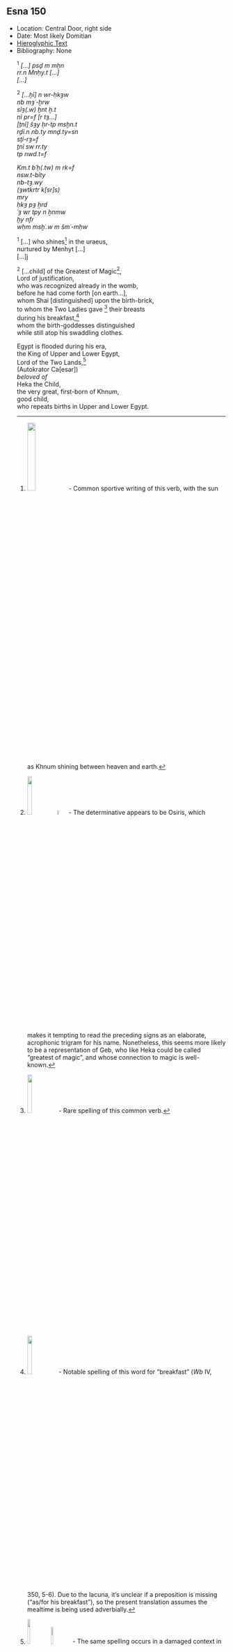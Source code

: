 ## Esna 150 {-}  
  
- Location: Central Door, right side  
- Date: Most likely Domitian  
- [Hieroglyphic Text](https://www.ifao.egnet.net/uploads/publications/enligne/Temples-Esna002.pdf#page=334){target="_blank"}  
- Bibliography: None  
<style>  
  .col2 {  
    columns: 2 300px;         /* number of columns and width in pixels*/  
    -webkit-columns: 2 300px; /* chrome, safari */  
    -moz-columns: 2 300px;    /* firefox */  
    -webkit-column-break-inside: avoid;  
    -page-break-inside: avoid;  
    -break-inside: avoid;  
  }  
  
</style>  
  
  
  
<div class="col2">  
  
  
^1^ *[...] psḏ m mḥn  *  
*rr.n Mnḥy.t [...]  *  
*[...]  *  
  
^2^ *[...ḫỉ] n wr-ḥkȝw  *  
*nb mȝʿ-ḫrw  *  
*sỉȝ(.w) ḫnt ẖ.t  *  
  *nỉ pr=f [r tȝ...]  *  
*[ṯnỉ] šȝy ḥr-tp msḫn.t  *  
*rḏỉ.n nb.ty mnḏ.ty=sn  *  
  *sṯỉ-rȝ=f  *  
*ṯnỉ sw rr.ty  *  
  *tp nwd.t=f  *  
    
*Km.t bʿḥ(.tw) m rk=f  *  
*nsw.t-bỉty  *  
*nb-tȝ.wy  *  
*(ȝwtkrtr k[sr]s) *  
*mry  *  
*ḥkȝ pȝ ẖrd   *  
*ʿȝ wr tpy n ẖnmw  *  
*ḫy nfr  *  
*wḥm msḫʿ.w m šmʿ-mḥw  *  
  
^1^ [...] who shines[^fn-150-1] in the uraeus,  
nurtured by Menhyt [...]  
[...]j  
  
^2^ [...child] of the Greatest of Magic[^fn-150-2],  
Lord of justification,  
who was recognized already in the womb,  
  before he had come forth [on earth...],  
whom Shai [distinguished] upon the birth-brick,  
to whom the Two Ladies gave [^fn-150-3] their breasts  
  during his breakfast,[^fn-150-4]  
whom the birth-goddesses distinguished  
  while still atop his swaddling clothes.  
  
Egypt is flooded during his era,  
the King of Upper and Lower Egypt,  
Lord of the Two Lands,[^fn-150-5]   
(Autokrator Ca[esar])  
*beloved of*  
Heka the Child,  
the very great, first-born of Khnum,  
good child,  
who repeats births in Upper and Lower Egypt.  
  
</div>  
  
[^fn-150-1]: ![](images/150_1.png){width=20%} - Common sportive writing of this verb, with the sun as Khnum shining between heaven and earth.  
[^fn-150-2]: ![](images/150_2.png){width=15%}![](images/150_3.png){width=5%} - The determinative appears to be Osiris, which makes it tempting to read the preceding signs as an elaborate, acrophonic trigram for his name. Nonetheless, this seems more likely to be a representation of Geb, who like Heka could be called "greatest of magic", and whose connection to magic is well-known.  
[^fn-150-3]: ![](images/150_4.png){width=15%} - Rare spelling of this common verb.  
[^fn-150-4]: ![](images/150_5.png){width=15%} - Notable spelling of this word for "breakfast" (*Wb* IV, 350, 5-6). Due to the lacuna, it's unclear if a preposition is missing ("as/for his breakfast"), so the present translation assumes the mealtime is being used adverbially.  
[^fn-150-5]: ![](images/150_6.png){width=12%}![](images/150_7.png){width=10%} - The same spelling occurs in a damaged context in [Esna 146], 2. The ram (*bȝ*) with the red crown (*n*) writes *nb*.  

